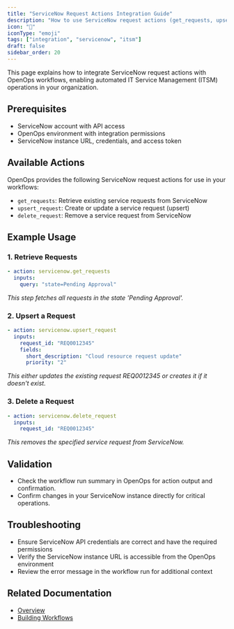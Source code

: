```yaml
---
title: "ServiceNow Request Actions Integration Guide"
description: "How to use ServiceNow request actions (get_requests, upsert_request, delete_request) in OpenOps workflows to automate ITSM operations."
icon: "🧰"
iconType: "emoji"
tags: ["integration", "servicenow", "itsm"]
draft: false
sidebar_order: 20
---
```


This page explains how to integrate ServiceNow request actions with OpenOps workflows, enabling automated IT Service Management (ITSM) operations in your organization.

## Prerequisites

- ServiceNow account with API access
- OpenOps environment with integration permissions
- ServiceNow instance URL, credentials, and access token

## Available Actions

OpenOps provides the following ServiceNow request actions for use in your workflows:

- `get_requests`: Retrieve existing service requests from ServiceNow
- `upsert_request`: Create or update a service request (upsert)
- `delete_request`: Remove a service request from ServiceNow

## Example Usage

### 1. Retrieve Requests

```yaml
- action: servicenow.get_requests
  inputs:
    query: "state=Pending Approval"
```
_This step fetches all requests in the state 'Pending Approval'._

### 2. Upsert a Request

```yaml
- action: servicenow.upsert_request
  inputs:
    request_id: "REQ0012345"
    fields:
      short_description: "Cloud resource request update"
      priority: "2"
```
_This either updates the existing request REQ0012345 or creates it if it doesn't exist._

### 3. Delete a Request

```yaml
- action: servicenow.delete_request
  inputs:
    request_id: "REQ0012345"
```
_This removes the specified service request from ServiceNow._

## Validation

- Check the workflow run summary in OpenOps for action output and confirmation.
- Confirm changes in your ServiceNow instance directly for critical operations.

## Troubleshooting

- Ensure ServiceNow API credentials are correct and have the required permissions
- Verify the ServiceNow instance URL is accessible from the OpenOps environment
- Review the error message in the workflow run for additional context

## Related Documentation

- [Overview](/introduction/overview)
- [Building Workflows](/workflow-management/building-workflows)
